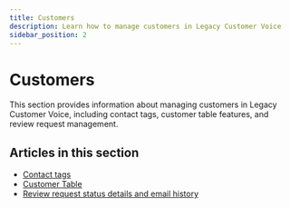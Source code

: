 ```yaml
---
title: Customers
description: Learn how to manage customers in Legacy Customer Voice
sidebar_position: 2
---
```


# Customers

This section provides information about managing customers in Legacy Customer Voice, including contact tags, customer table features, and review request management.

## Articles in this section

- [Contact tags](./contact-tags.mdx)
- [Customer Table](./customer-table.mdx)
- [Review request status details and email history](./review-request-status.mdx)